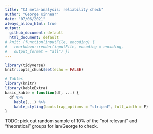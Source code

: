 ```yaml
---
title: "CJ meta-analysis: reliability check"
author: "George Kinnear"
date: "07/06/2021"
always_allow_html: true
output:
  github_document: default
  html_document: default
# knit: (function(inputFile, encoding) {
#   rmarkdown::render(inputFile, encoding = encoding,
#   output_format = "all") })
---
```


```r
library(tidyverse)
knitr::opts_chunk$set(echo = FALSE)

# Tables
library(knitr)
library(kableExtra)
basic_kable = function(df, ...) {
  df %>% 
    kable(...) %>%
    kable_styling(bootstrap_options = "striped", full_width = F)
}
```

TODO: pick out random sample of 10% of the "not relevant" and "theoretical" groups for Ian/George to check.